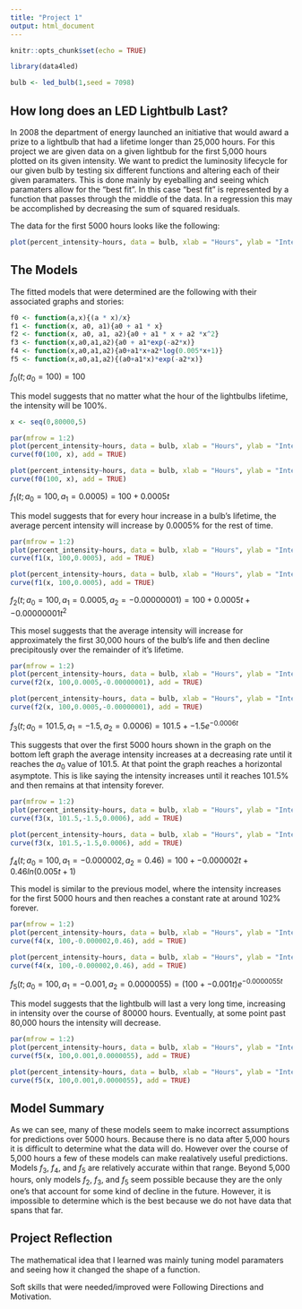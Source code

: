 ```yaml
---
title: "Project 1"
output: html_document
---
```


```r
knitr::opts_chunk$set(echo = TRUE)
```


```r
library(data4led)

bulb <- led_bulb(1,seed = 7098)
```

## How long does an LED Lightbulb Last?

In 2008 the department of energy launched an initiative that would award a prize to a lightbulb that had a lifetime longer than 25,000 hours. For this project we are given data on a given lightbub for the first 5,000 hours plotted on its given intensity. We want to predict the luminosity lifecycle for our given bulb by testing six different functions and altering each of their given paramaters. This is done mainly by eyeballing and seeing which paramaters allow for the "best fit". In this case "best fit" is represented by a function that passes through the middle of the data. In a regression this may be accomplished by decreasing the sum of squared residuals.

The data for the first 5000 hours looks like the following:

```r
plot(percent_intensity~hours, data = bulb, xlab = "Hours", ylab = "Intensity (%)", pch = 20)
```

## The Models

The fitted models that were determined are the following with their associated graphs and stories:

```r
f0 <- function(a,x){(a * x)/x}
f1 <- function(x, a0, a1){a0 + a1 * x}
f2 <- function(x, a0, a1, a2){a0 + a1 * x + a2 *x^2}
f3 <- function(x,a0,a1,a2){a0 + a1*exp(-a2*x)}
f4 <- function(x,a0,a1,a2){a0+a1*x+a2*log(0.005*x+1)}
f5 <- function(x,a0,a1,a2){(a0+a1*x)*exp(-a2*x)}
```

$f_0(t;a_0 = 100)= 100$

This model suggests that no matter what the hour of the lightbulbs lifetime, the intensity will be 100%.

```r
x <- seq(0,80000,5)

par(mfrow = 1:2)
plot(percent_intensity~hours, data = bulb, xlab = "Hours", ylab = "Intensity (%)", pch = 20)
curve(f0(100, x), add = TRUE)

plot(percent_intensity~hours, data = bulb, xlab = "Hours", ylab = "Intensity (%)", pch = 20, xlim = c(0,80000), ylim = c(0,120))
curve(f0(100, x), add = TRUE)
```

$f_1(t;a_0 = 100, a_1 = 0.0005) = 100 + 0.0005t$

This model suggests that for every hour increase in a bulb's lifetime, the average percent intensity will increase by 0.0005% for the rest of time.

```r
par(mfrow = 1:2)
plot(percent_intensity~hours, data = bulb, xlab = "Hours", ylab = "Intensity (%)", pch = 20)
curve(f1(x, 100,0.0005), add = TRUE)

plot(percent_intensity~hours, data = bulb, xlab = "Hours", ylab = "Intensity (%)", pch = 20, xlim = c(0,80000), ylim = c(0,120))
curve(f1(x, 100,0.0005), add = TRUE)
```

$f_2(t;a_0 = 100, a_1 = 0.0005, a_2 = -0.00000001) = 100 + 0.0005t+-0.00000001t^2$

This mosel suggests that the average intensity will increase for approximately the first 30,000 hours of the bulb's life and then decline precipitously over the remainder of it's lifetime.

```r
par(mfrow = 1:2)
plot(percent_intensity~hours, data = bulb, xlab = "Hours", ylab = "Intensity (%)", pch = 20)
curve(f2(x, 100,0.0005,-0.00000001), add = TRUE)

plot(percent_intensity~hours, data = bulb, xlab = "Hours", ylab = "Intensity (%)", pch = 20, xlim = c(0,80000), ylim = c(0,120))
curve(f2(x, 100,0.0005,-0.00000001), add = TRUE)
```

$f_3(t;a_0 = 101.5, a_1 = -1.5, a_2 = 0.0006) = 101.5 + -1.5e^{-0.0006t}$

This suggests that over the first 5000 hours shown in the graph on the bottom left graph the average intensity increases at a decreasing rate until it reaches the $a_0$ value of 101.5. At that point the graph reaches a horizontal asymptote. This is like saying the intensity increases until it reaches 101.5% and then remains at that intensity forever.

```r
par(mfrow = 1:2)
plot(percent_intensity~hours, data = bulb, xlab = "Hours", ylab = "Intensity (%)", pch = 20)
curve(f3(x, 101.5,-1.5,0.0006), add = TRUE)

plot(percent_intensity~hours, data = bulb, xlab = "Hours", ylab = "Intensity (%)", pch = 20, xlim = c(0,80000), ylim = c(0,120))
curve(f3(x, 101.5,-1.5,0.0006), add = TRUE)
```

$f_4(t;a_0 = 100, a_1 = -0.000002, a_2 = 0.46) = 100 + -0.000002t+0.46ln(0.005t + 1)$

This model is similar to the previous model, where the intensity increases for the first 5000 hours and then reaches a constant rate at around 102% forever.

```r
par(mfrow = 1:2)
plot(percent_intensity~hours, data = bulb, xlab = "Hours", ylab = "Intensity (%)", pch = 20)
curve(f4(x, 100,-0.000002,0.46), add = TRUE)

plot(percent_intensity~hours, data = bulb, xlab = "Hours", ylab = "Intensity (%)", pch = 20, xlim = c(0,80000), ylim = c(0,120))
curve(f4(x, 100,-0.000002,0.46), add = TRUE)
```

$f_5(t;a_0 = 100, a_1 = -0.001, a_2 = 0.0000055) = (100 + -0.001t)e^{-0.0000055t}$

This model suggests that the lightbulb will last a very long time, increasing in intensity over the course of 80000 hours. Eventually, at some point past 80,000 hours the intensity will decrease.

```r
par(mfrow = 1:2)
plot(percent_intensity~hours, data = bulb, xlab = "Hours", ylab = "Intensity (%)", pch = 20)
curve(f5(x, 100,0.001,0.0000055), add = TRUE)

plot(percent_intensity~hours, data = bulb, xlab = "Hours", ylab = "Intensity (%)", pch = 20, xlim = c(0,80000), ylim = c(0,120))
curve(f5(x, 100,0.001,0.0000055), add = TRUE)
```

## Model Summary

As we can see, many of these models seem to make incorrect assumptions for predictions over 5000 hours. Because there is no data after 5,000 hours it is difficult to determine what the data will do. However over the course of 5,000 hours a few of these models can make realatively useful predictions. Models $f_3$, $f_4$, and $f_5$ are relatively accurate within that range. Beyond 5,000 hours, only models $f_2$, $f_3$, and $f_5$ seem possible because they are the only one's that account for some kind of decline in the future. However, it is impossible to determine which is the best because we do not have data that spans that far.

## Project Reflection

The mathematical idea that I learned was mainly tuning model paramaters and seeing how it changed the shape of a function.

Soft skills that were needed/improved were Following Directions and Motivation.